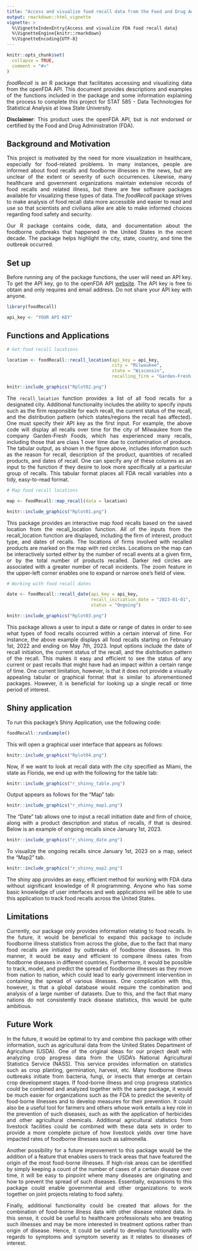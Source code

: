 ```yaml
---
title: "Access and visualize food recall data from the Food and Drug Administration"
output: rmarkdown::html_vignette
vignette: >
  %\VignetteIndexEntry{Access and visualize FDA food recall data}
  %\VignetteEngine{knitr::rmarkdown}
  %\VignetteEncoding{UTF-8}
---
```


<style>
body {
text-align: justify}
</style>

```r
knitr::opts_chunk$set(
  collapse = TRUE,
  comment = "#>"
)
```


*foodRecall* is an R package that facilitates accessing and visualizing data from the openFDA API. This document provides descriptions and examples of the functions included in the package and some information explaining the process to complete this project for STAT 585 - Data Technologies for Statistical Analysis at Iowa State University.

**Disclaimer**: This product uses the openFDA API, but is not endorsed or certified by the Food and Drug Administration (FDA).

## Background and Motivation

This project is motivated by the need for more visualization in healthcare, especially for food-related problems. In many instances, people are informed about food recalls and foodborne illnesses in
the news, but are unclear of the extent or severity of such occurrences. Likewise, many healthcare and government organizations maintain extensive records of food recalls and related illness, but there are few software packages available for visualizing these types of data. The *foodRecall* package strives to make analysis of food recall data more accessible and easier to read and use so that scientists and civilians alike are able to make informed choices regarding food safety and security.

Our R package contains code, data, and documentation about the foodborne outbreaks that happened in the United States in the recent decade. The package helps highlight the city, state, country, and time the outbreak occurred.

## Set up

Before running any of the package functions, the user will need an API key. To get the API key, go to the openFDA API [website](https://open.fda.gov/apis/authentication/). The API key is free to obtain and only requires and email address. Do not share your API key with anyone.

```r

library(foodRecall)

api_key <- "YOUR API KEY"
```

## Functions and Applications

```r
# Get food recall locations

location <- foodRecall::recall_location(api_key = api_key,
                                        city = "Milwaukee",
                                        state = "Wisconsin",
                                        recalling_firm = "Garden-Fresh Foods")

```


```r
knitr::include_graphics("Rplot02.png")

```


The `recall_location` function provides a list of all food recalls for a designated city. Additional functionality includes the ability to specify inputs such as the firm responsible for each recall, the current status of the recall, and the distribution pattern (which states/regions the recall has affected). One must specify their API key as the first input. For example, the above code will display all recalls over time for the city of Milwaukee from the company Garden-Fresh Foods, which has experienced many recalls, including those that are class 1 over time due to contamination of produce. The tabular output, as shown in the figure above, includes information such as the reason for recall, description of the product, quantities of recalled products, and dates of recall. One can specify any of these columns as an input to the function if they desire to look more specifically at a particular group of recalls. This tabular format places all FDA recall variables into a tidy, easy-to-read format.

```r
# Map food recall locations

map <- foodRecall::map_recall(data = location)

```

```r

knitr::include_graphics("Rplot01.png")

```

This package provides an interactive map food recalls based on the saved location from the recall_location function. All of the inputs from the recall_location function are displayed, including the firm of interest, product type, and dates of recalls. The locations of firms involved with recalled products are marked on the map with red circles. Locations on the map can be interactively sorted either by the number of recall events at a given firm, or by the total number of products recalled. Darker red circles are associated with a greater number of recall incidents. The zoom feature in the upper-left corner enables one to expand or narrow one's field of view.


```r
# Working with food recall dates

date <- foodRecall::recall_date(api_key = api_key,
                                recall_initiation_date = "2023-01-01",
                                status = "Ongoing")
```

```r

knitr::include_graphics("Rplot03.png")

```


This package allows a user to input a date or range of dates in order to see 
what types of food recalls occurred within  a certain interval of time.
For instance, the above example displays all food recalls starting on February 1st, 2022 and ending on May 7th, 2023. Input options include the date of recall initiation, the current status of the recall, and the distribution pattern of the recall. This makes it easy and efficient to see the status of any current or past recalls that might have had an impact within a certain range of time. One current limitation, however, is that it does not provide a visually appealing tabular or graphical format that is similar to aforementioned packages. However, it is beneficial for looking up a single recall or time period of interest.

## Shiny application

To run this package's Shiny Application, use the following code:

```r

foodRecall::runExample()

```

This will open a graphical user interface that appears as follows:

```r

knitr::include_graphics("Rplot04.png")

```
Now, if we want to look at recall data with the city specified as Miami, the state as Florida, we end up with the following for the table tab:

```r

knitr::include_graphics("r_shinny_table.png")

```

Output appears as follows for the "Map" tab:

```r

knitr::include_graphics("r_shinny_map1.png")

```

The "Date" tab allows one to input a recall initiation date and firm of choice, along with a product description and status of recalls, if that is desired. 
Below is an example of ongoing recalls since January 1st, 2023.

```r

knitr::include_graphics("r_shinny_date.png")

```

To visualize the ongoing recalls since January 1st, 2023 on a map, select the "Map2" tab.

```r

knitr::include_graphics("r_shinny_map2.png")

```
The shiny app provides an easy, efficient method for working with FDA data without significant knowledge of R programming. Anyone who has some basic knowledge of user interfaces and web applications will be able to use this application to track food recalls across the United States.

## Limitations 

Currently, our package only provides information relating to food recalls. In the future, it would be beneficial to expand this package to include foodborne illness statistics from across the globe, due to the fact that many food recalls are initiated by outbreaks of foodborne diseases. In this manner, it would be
easy and efficient to compare illness rates from foodborne diseases in different
countries. Furthermore, it would be possible to track, model, and predict the spread of 
foodborne illnesses as they move from nation to nation, which could lead to early
government intervention in containing the spread of various illnesses. One complication with this, however, is that a global database would require the combination and analysis of
a large number of datasets. Due to this, and the fact that many nations do not consistently track disease statistics, this would be quite ambitious.

## Future Work

In the future, it would be optimal to try and combine this package with other information,
such as agricultural data from the United States Department of Agriculture (USDA). One of the original ideas for our project dealt with analyzing crop progress data from the USDA's National Agricultural Statistics Service (NASS). This service provides information on
statistics such as crop planting, germination, harvest, etc. Many foodborne illness outbreaks 
initiate from bacteria, fungi, or insects that emerge at certain crop development stages.
If food-borne illness and crop progress statistics could be combined and analyzed together with the same package, it would be much easier for organizations such as the FDA to predict the 
severity of food-borne illnesses and to develop measures for their prevention. It
could also be a useful tool for farmers and others whose work entails a key role
in the prevention of such diseases, such as with the application of herbicides
and other agricultural chemicals. Additional agricultural statistics from
livestock facilities could be combined with these data sets in order to 
provide a more complete picture of how livestock yields over time have impacted
rates of foodborne illnesses such as salmonella.

Another possibility for a future improvement to this package would be the addition
of a feature that enables users to track areas that have featured the origin of
the most food-borne illnesses. If high-risk areas can be identified by simply keeping
a count of the number of cases of a certain disease over time, it will be easy to
pinpoint where many diseases are originating and how to prevent the spread of such
diseases. Essentially, expansions to this package could enable governmental and other
organizations to work together on joint projects relating to food safety.

Finally, additional functionality could be created that allows for the combination
of food-borne illness data with other disease related data. In this sense, it could
be useful to healthcare professionals who are treating such illnesses and may be more
interested in treatment options rather than origin of disease. Hence, it could be useful
to develop functionality with regards to symptoms and symptom severity as it relates to
diseases of interest.



